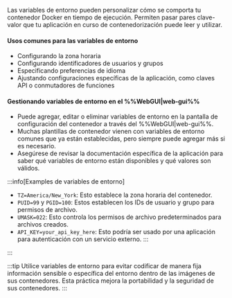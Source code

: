 Las variables de entorno pueden personalizar cómo se comporta tu contenedor Docker en tiempo de ejecución. Permiten pasar pares clave-valor que tu aplicación en curso de contenedorización puede leer y utilizar.

<h4>Usos comunes para las variables de entorno</h4>

- Configurando la zona horaria
- Configurando identificadores de usuarios y grupos
- Especificando preferencias de idioma
- Ajustando configuraciones específicas de la aplicación, como claves API o conmutadores de funciones

<h4>Gestionando variables de entorno en el %%WebGUI|web-gui%%</h4>

- Puede agregar, editar o eliminar variables de entorno en la pantalla de configuración del contenedor a través del %%WebGUI|web-gui%%.
- Muchas plantillas de contenedor vienen con variables de entorno comunes que ya están establecidas, pero siempre puede agregar más si es necesario.
- Asegúrese de revisar la documentación específica de la aplicación para saber qué variables de entorno están disponibles y qué valores son válidos.

:::info[Examples de variables de entorno]
- `TZ=America/New_York`: Esto establece la zona horaria del contenedor.
- `PUID=99` y `PGID=100`: Estos establecen los IDs de usuario y grupo para permisos de archivo.
- `UMASK=022`: Esto controla los permisos de archivo predeterminados para archivos creados.
- `API_KEY=your_api_key_here`: Esto podría ser usado por una aplicación para autenticación con un servicio externo.
:::

:::

:::tip
Utilice variables de entorno para evitar codificar de manera fija información sensible o específica del entorno dentro de las imágenes de sus contenedores. Esta práctica mejora la portabilidad y la seguridad de sus contenedores.
:::
